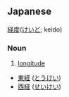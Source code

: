 ==Japanese==
[[経]][[度]]([[けいど]]; keido)
===Noun===
# [[longitude]]

*[[東経]] ([[とうけい]])
*[[西経]] ([[せいけい]])